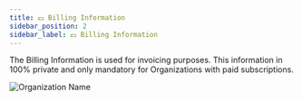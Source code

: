 ```yaml
---
title: 💵 Billing Information
sidebar_position: 2
sidebar_label: 💵 Billing Information
---
```


The Billing Information is used for invoicing purposes. This information in 100% private and only mandatory for Organizations with paid subscriptions.

![Organization Name](/img/settings/billing_main.png)
